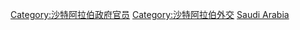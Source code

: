 [[Category:沙特阿拉伯政府官员|Category:沙特阿拉伯政府官员]]
[[Category:沙特阿拉伯外交|Category:沙特阿拉伯外交]]
[[Category:各国外交官|Saudi Arabia]]